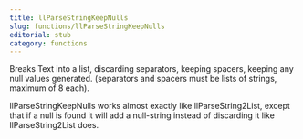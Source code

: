 ```yaml
---
title: llParseStringKeepNulls
slug: functions/llParseStringKeepNulls
editorial: stub
category: functions
---
```


<LSLFunction name="llParseStringKeepNulls"/>

Breaks Text into a list, discarding separators, keeping spacers, keeping any null values generated. (separators and spacers must be lists of strings, maximum of 8 each).

llParseStringKeepNulls works almost exactly like llParseString2List, except that if a null is found it will add a null-string instead of discarding it like llParseString2List does.
